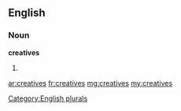 ==English==

===Noun===
'''creatives'''

# {{plural of|creative}}

[[Category:English plurals]]

[[ar:creatives]]
[[fr:creatives]]
[[mg:creatives]]
[[my:creatives]]